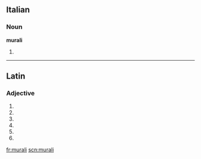 ==Italian==

===Noun===
'''murali''' {{f}}

# {{plural of|murale|lang=it}}

----

==Latin==

===Adjective===
{{la-adj-form|mūrālī}}

# {{inflection of|mūrālis||dat|m|s|lang=la}}
# {{inflection of|mūrālis||dat|f|s|lang=la}}
# {{inflection of|mūrālis||dat|n|s|lang=la}}
# {{inflection of|mūrālis||abl|m|s|lang=la}}
# {{inflection of|mūrālis||abl|n|s|lang=la}}
# {{inflection of|mūrālis||abl|f|s|lang=la}}

[[fr:murali]]
[[scn:murali]]